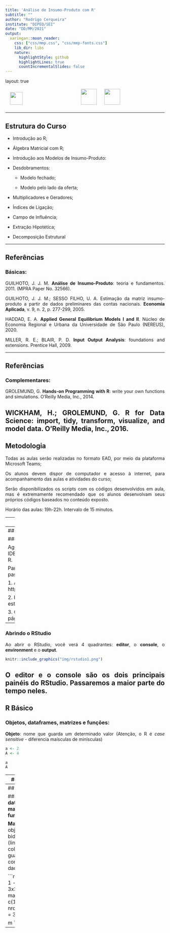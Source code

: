 ```yaml
---
title: 'Análise de Insumo-Produto com R'
subtitle: ""
author: "Rodrigo Cerqueira"
institute: "DIPEQ/SEI"
date: "DD/MM/2021"
output:
  xaringan::moon_reader:
    css: ["css/mmp.css", "css/mmp-fonts.css"]
    lib_dir: libs
    nature:
      highlightStyle: github
      highlightLines: true
      countIncrementalSlides: false
---
```

layout: true

<div class="my-footer">
<img src="img/SeiDataLab_branco.png" style = "height:40px;margin-bottom:10px;margin-left:15px"/ >
<img src="img/marca_original.png" style = "height:50px;margin-top:2px;margin-left:180px"/ >
<img src="img/Seplancol_branco.png" style = "height:50px;margin-top:2px;margin-left:20px"/>
</div>

---

## Estrutura do Curso

<div style="text-align: justify">

- Introdução ao R;

- Álgebra Matricial com R;

- Introdução aos Modelos de Insumo-Produto:
  
- Desdobramentos:

  - Modelo fechado;
  
  - Modelo pelo lado da oferta;
  
- Multiplicadores e Geradores;

- Índices de Ligação;

- Campo de Influência;

- Extração Hipotética;

- Decomposição Estrutural

---

## Referências

<div style="text-align: justify">

### Básicas:

GUILHOTO, J. J. M. **Análise de Insumo-Produto**: teoria e fundamentos. 2011. (MPRA Paper No. 32566).

GUILHOTO, J. J. M.; SESSO FILHO, U. A. Estimação da matriz insumo-produto a partir de dados preliminares das contas nacionais. **Economia Aplicada**, v. 9, n. 2, p. 277-299, 2005.

HADDAD, E. A. **Applied General Equilibrium Models I and II**. Núcleo de Economia Regional e Urbana da Universidade de São Paulo (NEREUS), 2020.

MILLER, R. E.; BLAIR, P. D. **Input Output Analysis**: foundations and extensions. Prentice Hall, 2009.

---

## Referências

<div style="text-align: justify">

### Complementares:

GROLEMUND, G. **Hands-on Programming with R**: write your own functions and simulations. O’Reilly Media, Inc., 2014.

WICKHAM, H.; GROLEMUND, G. **R for Data Science**: import, tidy, transform, visualize, and model data. O’Reilly Media, Inc., 2016.
---

## Metodologia

Todas as aulas serão realizadas no formato EAD, por meio da plataforma Microsoft Teams;

Os alunos devem dispor de computador e acesso à internet, para acompanhamento das aulas e atividades do curso;

Serão disponibilizados os scripts com os códigos desenvolvidos em aula, mas é extremamente recomendado que os alunos desenvolvam seus próprios códigos baseados no conteúdo exposto.

Horário das aulas: 19h-22h. Intervalo de 15 minutos.

---
## Aula 1 - Introdução ao R

### Instalação do R:

#### No Windows:
Para instalar o R no Windows, siga os seguintes passos:

1. Acesse o CRAN: https://www.r-project.org/

2. No menu à esquerda, encontre a opção Download e clique em CRAN.

3. Escolha a opção de servidor (mirror) mais próxima de você.

4. Clique na opção `base`.

5. Na nova página, clique em `"Download R x.x.x for Windows"`, sendo x.x.x o número da versão que será baixada. Se você teve algum problema com o download, tente escolher outro servidor no passo 3.

Feito o download, clique duas vezes no arquivo baixado e siga as instruções para instalação.

---
## Aula 1 - Introdução ao R

### Instalação do RStudio:

Agora vamos instalar a versão open source do RStudio, a IDE que utilizaremos para escrever e executar códigos em R.

Para instalar o RStudio no Windows, siga os seguintes passos:

1. Acesse a página de downloads da RStudio: https://rstudio.com/products/rstudio/download/#download

2. baixe a versão referente ao seu sistema operacional que está na lista de `All Installers`.

3. Clique duas vezes no arquivo que você baixou da página do RStudio e siga as instruções de instalação.
---
### Abrindo o RStudio

Ao abrir o RStudio, você verá 4 quadrantes: **editor**, o **console**, o **environment** e o **output**.   

```r
knitr::include_graphics("img/rstudio1.png")
```

O **editor** e o **console** são os dois principais painéis do RStudio. Passaremos a maior parte do tempo neles.
---
## R Básico

### **Objetos, dataframes, matrizes e funções:**

**Objeto**: nome que guarda um determinado valor (Atenção, o R é *case sensitive* - diferencia maísculas de minísculas)

```r
a <- 2
A <- 4

a
A
``` 

---
## R Básico

### **Objetos, dataframes, matrizes e funções:**

**Dataframe**: objetos bidimensionais (linhas e colunas) que guardam um conjunto de dados de **diferentes tipos**, a exemplo de uma base de dados.

```r
a <- iris

class(a)

head(iris, 5)
``` 
---
## R Básico

### **Objetos, dataframes, matrizes e funções:**

**Matrizes**: objetos bidimensionais (linhas e colunas) que guardam um conjunto de dados **iguais**.

```r
#exemplo 1 - matriz de 3x3
m <- matrix(data = c(1,2,3,4), nrow = 3, ncol = 3)

m
```
---